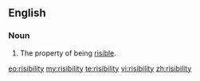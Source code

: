 ==English==

===Noun===
{{en-noun|-}}

#The property of being [[risible]].

[[eo:risibility]]
[[my:risibility]]
[[te:risibility]]
[[vi:risibility]]
[[zh:risibility]]